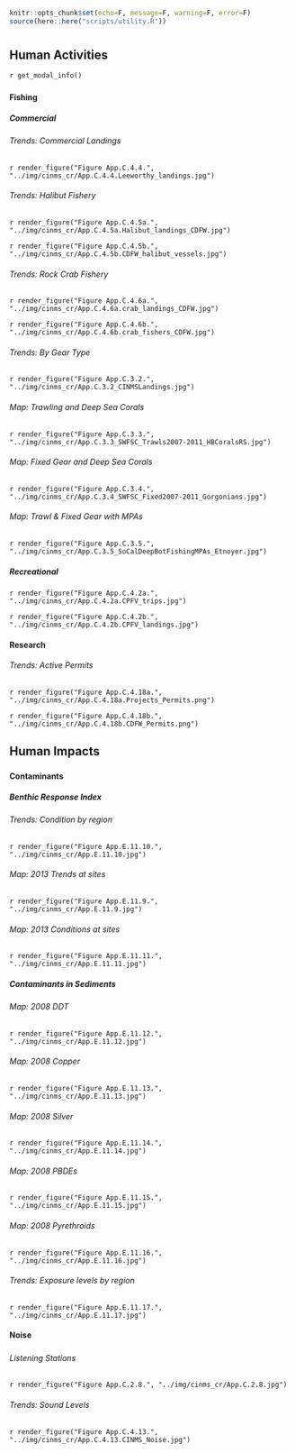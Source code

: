 
```r
knitr::opts_chunk$set(echo=F, message=F, warning=F, error=F)
source(here::here("scripts/utility.R"))
```

# {.tabset}

## Human Activities

`r get_modal_info()`

### {.tabset}

#### Fishing {.tabset}

##### Commercial {.tabset}
###### Trends: Commercial Landings

`r render_figure("Figure App.C.4.4.", "../img/cinms_cr/App.C.4.4.Leeworthy_landings.jpg")`

###### Trends: Halibut Fishery

`r render_figure("Figure App.C.4.5a.", "../img/cinms_cr/App.C.4.5a.Halibut_landings_CDFW.jpg")`

`r render_figure("Figure App.C.4.5b.", "../img/cinms_cr/App.C.4.5b.CDFW_halibut_vessels.jpg")`

###### Trends: Rock Crab Fishery

`r render_figure("Figure App.C.4.6a.", "../img/cinms_cr/App.C.4.6a.crab_landings_CDFW.jpg")`

`r render_figure("Figure App.C.4.6b.", "../img/cinms_cr/App.C.4.6b.crab_fishers_CDFW.jpg")`

###### Trends: By Gear Type

`r render_figure("Figure App.C.3.2.", "../img/cinms_cr/App.C.3.2_CINMSLandings.jpg")`

###### Map: Trawling and Deep Sea Corals

`r render_figure("Figure App.C.3.3.", "../img/cinms_cr/App.C.3.3_SWFSC_Trawls2007-2011_HBCoralsRS.jpg")`

###### Map: Fixed Gear and Deep Sea Corals

`r render_figure("Figure App.C.3.4.", "../img/cinms_cr/App.C.3.4_SWFSC_Fixed2007-2011_Gorgonians.jpg")`

###### Map: Trawl & Fixed Gear with MPAs 

`r render_figure("Figure App.C.3.5.", "../img/cinms_cr/App.C.3.5_SoCalDeepBotFishingMPAs_Etnoyer.jpg")`

##### Recreational {.active}

`r render_figure("Figure App.C.4.2a.", "../img/cinms_cr/App.C.4.2a.CPFV_trips.jpg")`

`r render_figure("Figure App.C.4.2b.", "../img/cinms_cr/App.C.4.2b.CPFV_landings.jpg")`

#### Research
###### Trends: Active Permits

`r render_figure("Figure App.C.4.18a.", "../img/cinms_cr/App.C.4.18a.Projects_Permits.png")`

`r render_figure("Figure App.C.4.18b.", "../img/cinms_cr/App.C.4.18b.CDFW_Permits.png")`

## Human Impacts

### {.tabset}

#### Contaminants {.tabset}
##### Benthic Response Index 
###### Trends: Condition by region

`r render_figure("Figure App.E.11.10.", "../img/cinms_cr/App.E.11.10.jpg")`

###### Map: 2013 Trends at sites

`r render_figure("Figure App.E.11.9.", "../img/cinms_cr/App.E.11.9.jpg")`

###### Map: 2013 Conditions at sites

`r render_figure("Figure App.E.11.11.", "../img/cinms_cr/App.E.11.11.jpg")`

##### Contaminants in Sediments

###### Map: 2008 DDT 

`r render_figure("Figure App.E.11.12.", "../img/cinms_cr/App.E.11.12.jpg")`

###### Map: 2008 Copper

`r render_figure("Figure App.E.11.13.", "../img/cinms_cr/App.E.11.13.jpg")`

###### Map: 2008 Silver

`r render_figure("Figure App.E.11.14.", "../img/cinms_cr/App.E.11.14.jpg")`

###### Map: 2008 PBDEs

`r render_figure("Figure App.E.11.15.", "../img/cinms_cr/App.E.11.15.jpg")`

###### Map: 2008 Pyrethroids

`r render_figure("Figure App.E.11.16.", "../img/cinms_cr/App.E.11.16.jpg")`

###### Trends: Exposure levels by region

`r render_figure("Figure App.E.11.17.", "../img/cinms_cr/App.E.11.17.jpg")`

#### Noise

##### {.tabset}

###### Listening Stations

`r render_figure("Figure App.C.2.8.", "../img/cinms_cr/App.C.2.8.jpg")`

###### Trends: Sound Levels

`r render_figure("Figure App.C.4.13.", "../img/cinms_cr/App.C.4.13.CINMS_Noise.jpg")`
